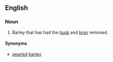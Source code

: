 ==English==

===Noun===
{{en-noun|sg=[[pearl]] [[barley]]|-}}

# Barley that has had the [[husk]] and [[bran]] removed.
====Synonyms====
*[[pearled]] [[barley]]
